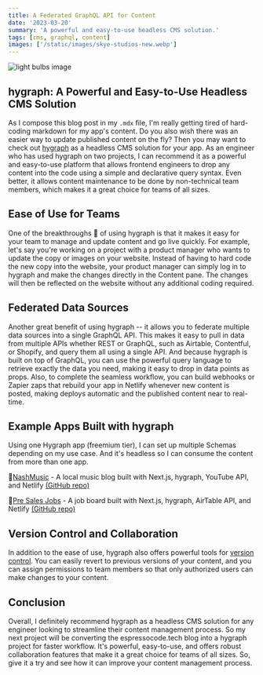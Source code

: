 ```yaml
---
title: A Federated GraphQL API for Content
date: '2023-03-20'
summary: 'A powerful and easy-to-use headless CMS solution.'
tags: [cms, graphql, content]
images: ['/static/images/skye-studios-new.webp']
---
```


![light bulbs image](/static/images/skye-studios-new.webp)

## hygraph: A Powerful and Easy-to-Use Headless CMS Solution

As I compose this blog post in my `.mdx` file, I'm really getting tired of hard-coding markdown for my app's content. Do you also wish there was an easier way to update published content on the fly? Then you may want to check out [hygraph](https://hygraph.com) as a headless CMS solution for your app. As an engineer who has used hygraph on two projects, I can recommend it as a powerful and easy-to-use platform that allows frontend engineers to drop any content into the code using a simple and declarative query syntax. Even better, it allows content maintenance to be done by non-technical team members, which makes it a great choice for teams of all sizes.

## Ease of Use for Teams

One of the breakthroughs 🙌 of using hygraph is that it makes it easy for your team to manage and update content and go live quickly. For example, let's say you're working on a project with a product manager who wants to update the copy or images on your website. Instead of having to hard code the new copy into the website, your product manager can simply log in to hygraph and make the changes directly in the Content pane. The changes will then be reflected on the website without any additional coding required.

## Federated Data Sources

Another great benefit of using hygraph -- it allows you to federate multiple data sources into a single GraphQL API. This makes it easy to pull in data from multiple APIs whether REST or GraphQL, such as Airtable, Contentful, or Shopify, and query them all using a single API. And because hygraph is built on top of GraphQL, you can use the powerful query language to retrieve exactly the data you need, making it easy to drop in data points as props. Also, to complete the seamless workflow, you can build webhooks or Zapier zaps that rebuild your app in Netlify whenever new content is posted, making deploys automatic and the published content near to real-time.

## Example Apps Built with hygraph

Using one Hygraph app (freemium tier), I can set up multiple Schemas depending on my use case. And it's headless so I can consume the content from more than one app.

🎸[NashMusic](https://nash-music-log.netlify.app/) - A local music blog built with Next.js, hygraph, YouTube API, and Netlify [(GitHub repo)](https://github.com/dfrho/nashville-music)

💼[Pre Sales Jobs](https://presales-jobs.netlify.app/) - A job board built with Next.js, hygraph, AirTable API, and Netlify [(GitHub repo)](https://github.com/dfrho/presalesjobs)

## Version Control and Collaboration

In addition to the ease of use, hygraph also offers powerful tools for [version control](https://hygraph.com/docs/guides/content/versioning-content). You can easily revert to previous versions of your content, and you can assign permissions to team members so that only authorized users can make changes to your content.

## Conclusion

Overall, I definitely recommend hygraph as a headless CMS solution for any engineer looking to streamline their content management process. So my next project will be converting the espressocode.tech blog into a hygraph project for faster workflow.
It's powerful, easy-to-use, and offers robust collaboration features that make it a great choice for teams of all sizes. So, give it a try and see how it can improve your content management process.
